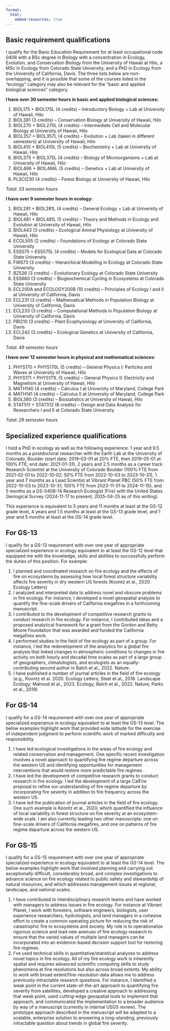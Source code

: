 ```yaml
---
format: 
  html:
    embed-resources: true
---
```


## Basic requirement qualifications
I qualify for the Basic Education Requirement for at least occupational code 0408 with a BSc degree in Biology with a concentration in Ecology, Evolution, and Conservation Biology from the University of Hawaii at Hilo, a MSc in Ecology from Colorado State University, and a PhD in Ecology from the University of California, Davis. The three lists below are non-overlapping, and it is possible that some of the courses listed in the "ecology" category may also be relevant for the "basic and applied biological sciences" category.

**I have over 30 semester hours in basic and applied biological sciences:**

1) BIOL175 + BIOL175L (4 credits) -- Introductory Biology + Lab at University of Hawaii, Hilo
2) BIOL381 (3 credits) -- Conservation Biology at University of Hawaii, Hilo
3) BIOL270 + BIOL270L (4 credits) -- Intermediate Cell and Molecular Biology at University of Hawaii, Hilo
4) BIOL357 + BIOL357L (4 credits) -- Evolution + Lab (taken in different semesters) at University of Hawaii, Hilo
5) BIOL410 + BIOL410L (5 credits) -- Biochemistry + Lab at University of Hawaii, Hilo
6) BIOL375 + BIOL375L (4 credits) -- Biology of Microorganisms + Lab at University of Hawaii, Hilo
7) BIOL466 + BIOL466L (5 credits) -- Genetics + Lab at University of Hawaii, Hilo
8) PLSCI230 (4 credits) -- Forest Biology at University of Hawaii, Hilo

*Total: 33 semester hours*

**I have over 9 semester hours in ecology:**

1) BIOL281 + BIOL281L (4 credits) -- General Ecology + Lab at University of Hawaii, Hilo
2) BIOL481 + BIOL481L (5 credits) -- Theory and Methods in Ecology and Evolution at University of Hawaii, Hilo
3) BIOL443 (3 credits) -- Ecological Animal Physiology at University of Hawaii, Hilo
4) ECOL505 (2 credits) -- Foundations of Ecology at Colorado State University
5) ESS575 + ESS575L (4 credits) -- Models for Ecological Data at Colorado State University
6) FW673 (3 credits) -- Hierarchical Modelling in Ecology at Colorado State University
7) BZ526 (3 credits) -- Evolutionary Ecology at Colorado State University
8) ESS660 (3 credits) -- Biogeochemical Cycling in Ecosystems at Colorado State University
9) ECL200A and ECOLOGY200B (10 credits) -- Principles of Ecology I and II at University of California, Davis
10) ECL231 (3 credits) -- Mathematical Methods in Population Biology at University of California, Davis
11) ECL233 (3 credits) -- Computational Methods in Population Biology at University of California, Davis
12) PBI210 (3 credits) -- Plant Ecophysiology at University of California, Davis
13) ECL242 (3 credits) -- Ecological Genetics at University of California, Davis

*Total: 49 semester hours*

**I have over 12 semester hours in physical and mathematical sciences:**

1) PHYS170 + PHYS170L (5 credits) -- General Physics I: Particles and Waves at University of Hawaii, Hilo
2) PHYS171 + PHYS171L (5 credits) -- General Physics II: Electricity and Magnetism at University of Hawaii, Hilo
3) MATH140 (4 credits) -- Calculus I at University of Maryland, College Park
4) MATH141 (4 credits) -- Calculus II at University of Maryland, College Park
5) BIOL380 (3 credits) -- Biostatistics at University of Hawaii, Hilo
6) STAT511 + STAT512 (8 credits) -- Design and Data Analysis for Researchers I and II at Colorado State University

*Total: 29 semester hours*

## Specialized experience qualifications
I hold a PhD in ecology as well as the following experience: 1 year and 9.5 months as a postdoctoral researcher with the Earth Lab at the University of Colorado, Boulder (start date: 2019-03-01 at 20% FTE, then 2019-05-01 at 100% FTE; end date: 2021-01-31), 2 years and 2.5 months as a career track Research Scientist at the University of Colorado Boulder (100% FTE from 2021-02-01 to 2022-10-02; 50% FTE from 2022-10-03 to 2023-10-31), 1 year and 7 months as a Lead Scientist at Vibrant Planet PBC (50% FTE from 2022-10-03 to 2023-10-31; 100% FTE from 2023-11-01 to 2024-11-15), and 5 months as a GS-0408-14 Research Ecologist (Fire) with the United States Geological Survey (2024-11-17 to present; 2025-04-25 as of this writing).

This experience is equivalent to 5 years and 11 months at least at the GS-12 grade level, 4 years and 1.5 months at least at the GS-13 grade level, and 1 year and 5 months at least at the GS-14 grade level.

## For GS-13
I qualify for a GS-13 requirement with over one year of appropriate specialized experience in ecology equivalent to at least the GS-12 level that equipped me with the knowledge, skills and abilities to successfully perform the duties of this position. For example:

1. I planned and coordinated research on fire ecology and the effects of fire on ecosystems by assessing how local forest structure variability affects fire severity in dry western US forests (Koontz et al., 2020. Ecology Letters)
1. I analyzed and interpreted data to address novel and obscure problems in fire ecology. For instance, I developed a novel geospatial analysis to quantify the fine-scale drivers of California megafires in a forthcoming manuscript.
1. I contributed to the development of competitive research grants to conduct research in fire ecology. For instance, I contributed ideas and a proposed analytical framework for a grant from the Gordon and Betty Moore Foundation that was awarded and funded the California megafires work.
1. I performed studies in the field of fire ecology as part of a group. For instance, I led the redevelopment of the analytics for a global fire analysis that linked changes in atmospheric conditions to changes in fire activity on both hourly and decadal time scales as part of a large group of geographers, climatologists, and ecologists as an equally-contributing second author in Balch et al., 2022. Nature.
1. I have published a number of journal articles in the field of fire ecology (e.g., Koontz et al. 2020. Ecology Letters; Steel et al., 2018. Landscape Ecology; Mahood et al., 2023. Ecology; Balch et al., 2022. Nature; Parks et al., 2019)

## For GS-14
I qualify for a GS-14 requirement with over one year of appropriate specialized experience in ecology equivalent to at least the GS-13 level. The below examples highlight work that provided wide latitude for the exercise of independent judgment to perform scientific work of marked difficulty and responsibility. 

1. I have led ecological investigations in the areas of fire ecology and related conservation and management. One specific recent investigation involves a novel approach to quantifying fire regime departure across the western US and identifying opportunities for management interventions that would restore more predictable fire regimes. 
1. I have led the development of competitive research grants to conduct research in fire ecology. I led the development of a large CalFire proposal to refine our understanding of fire regime departure by incorporating fire severity in addition to fire frequency across the western US.
1. I have led the publication of journal articles in the field of fire ecology. One such example is Koontz et al., 2020, which quantified the influence of local variability in forest structure on fire severity at an ecosystem-wide scale. I am also currently leading two other manuscripts: one on fine-scale drivers of California megafires, and one on patterns of fire regime departure across the western US.

## For GS-15
I qualify for a GS-15 requirement with over one year of appropriate specialized experience in ecology equivalent to at least the GS-14 level. The below examples highlight work that involved planning and carrying out exceptionally difficult, considerably broad, and complex investigations to advance science on fire ecology related to public safety and stewardship of natural resources, and which addresses management issues at regional, landscape, and national scales. 

1. I have contributed to interdisciplinary research teams and have worked with managers to address issues in fire ecology. For instance at Vibrant Planet, I work with foresters, software engineers, biologists, user experience researchers, hydrologists, and land managers in a cohesive effort to create a common operating picture for reducing the risk of catastrophic fire to ecosystems and society. My role is to operationalize rigorous science and lead new avenues of fire ecology research to ensure that the varied values of multiple land managers can be incorporated into an evidence-based decision support tool for restoring fire regimes.
1. I've used technical skills in quantitative/statistical analyses to address novel topics in fire ecology. All of my fire ecology work is inherently spatial and requires advanced scientific computing skills to study phenomena at fine resolutions but also across broad extents. My ability to work with broad extent/fine-resolution data allows me to address previously-intractable research questions. For instance, I identified a weak point in the current state-of-the-art approach to quantifying fire severity from satellites, developed a creative approach to addressing that weak point, used cutting-edge geospatial tools to implement that approach, and communicated the implementation to a broader audience by way of a manuscript (currently in internal USGS review). The prototype approach described in the manuscript will be adapted to a scalable, enterprise solution to answering a long-standing, previously intractable question about trends in global fire severity.
